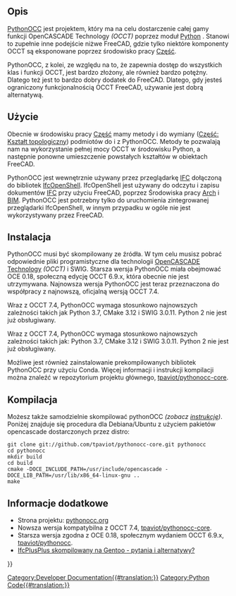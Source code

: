 <languages/>

<span id="Description"></span>
==Opis==

[[PythonOCC/pl|PythonOCC]] jest projektem, który ma na celu dostarczenie całej gamy funkcji OpenCASCADE Technology ''(OCCT)'' poprzez moduł [[Python/pl|Python]] {{incode|OCC}}. Stanowi to zupełnie inne podejście niżwe FreeCAD, gdzie tylko niektóre komponenty OCCT są eksponowane poprzez środowisko pracy [[Part_Workbench/pl|Część]].

PythonOCC, z kolei, ze względu na to, że zapewnia dostęp do wszystkich klas i funkcji OCCT, jest bardzo złożony, ale również bardzo potężny. Dlatego też jest to bardzo dobry dodatek do FreeCAD. Dlatego, gdy jesteś ograniczony funkcjonalnością OCCT FreeCAD, używanie {{incode|OCC}} jest dobrą alternatywą.

<span id="Usage"></span>
==Użycie==

Obecnie w środowisku pracy [[Part_Workbench/pl|Część]] mamy metody {{incode|Part.__toPythonOCC__()}} i {{incode|Part.__fromPythonOCC__()}} do wymiany {{incode|TopoDS_Shape}} ([[Part_TopoShape/pl|Część: Kształt topologiczny]]) podmiotów do i z PythonOCC. Metody te pozwalają nam na wykorzystanie pełnej mocy OCCT w środowisku Python, a następnie ponowne umieszczenie powstałych kształtów w obiektach FreeCAD.

PythonOCC jest wewnętrznie używany przez przeglądarkę [[Arch_IFC|IFC]] dołączoną do bibliotek [[IfcOpenShell|IfcOpenShell]]. IfcOpenShell jest używany do odczytu i zapisu dokumentów [[Arch_IFC/pl|IFC]] przy użyciu FreeCAD, poprzez Środowiska pracy [[Arch_Workbench/pl|Arch]] i [[BIM_Workbench/pl|BIM]]. PythonOCC jest potrzebny tylko do uruchomienia zintegrowanej przeglądarki IfcOpenShell, w innym przypadku w ogóle nie jest wykorzystywany przez FreeCAD.

<span id="Installation"></span>
==Instalacja==

PythonOCC musi być skompilowany ze źródła. W tym celu musisz pobrać odpowiednie pliki programistyczne dla technologii [[OpenCASCADE|OpenCASCADE Technology]] ''(OCCT)'' i SWIG. Starsza wersja PythonOCC miała obejmować OCE 0.18, społeczną edycję OCCT 6.9.x, która obecnie nie jest utrzymywana. Najnowsza wersja PythonOCC jest teraz przeznaczona do współpracy z najnowszą, oficjalną wersją OCCT 7.4.

Wraz z OCCT 7.4, PythonOCC wymaga stosunkowo najnowszych zależności takich jak Python 3.7, CMake 3.12 i SWIG 3.0.11. Python 2 nie jest już obsługiwany.

Wraz z OCCT 7.4, PythonOCC wymaga stosunkowo najnowszych zależności takich jak: Python 3.7, CMake 3.12 i SWIG 3.0.11. Python 2 nie jest już obsługiwany.

Możliwe jest również zainstalowanie prekompilowanych bibliotek PythonOCC przy użyciu Conda. Więcej informacji i instrukcji kompilacji można znaleźć w repozytorium projektu głównego, [https://github.com/tpaviot/pythonocc-core tpaviot/pythonocc-core].

<span id="Compilation"></span>
==Kompilacja==

Możesz także samodzielnie skompilować pythonOCC ''(zobacz [https://github.com/tpaviot/pythonocc-core/blob/master/INSTALL.md instrukcję])''. Poniżej znajduje się procedura dla Debiana/Ubuntu z użyciem pakietów opencascade dostarczonych przez distro:

<pre>
git clone git://github.com/tpaviot/pythonocc-core.git pythonocc
cd pythonocc
mkdir build
cd build
cmake -DOCE_INCLUDE_PATH=/usr/include/opencascade -DOCE_LIB_PATH=/usr/lib/x86_64-linux-gnu ..
make
</pre>

<span id="More_information"></span>
==Informacje dodatkowe==

* Strona projektu: [http://www.pythonocc.org/ pythonocc.org]
* Nowsza wersja kompatybilna z OCCT 7.4, [https://github.com/tpaviot/pythonocc-core tpaviot/pythonocc-core].
* Starsza wersja zgodna z OCE 0.18, społecznym wydaniem OCCT 6.9.x, [https://github.com/tpaviot/pythonocc tpaviot/pythonocc].
* [https://forum.freecadweb.org/viewtopic.php?f=39&t=33254 IfcPlusPlus skompilowany na Gentoo - pytania i alternatywy?]

{{Powerdocnavi{{#translation:}}}}
[[Category:Developer Documentation{{#translation:}}]]
[[Category:Python Code{{#translation:}}]]
{{clear}}
